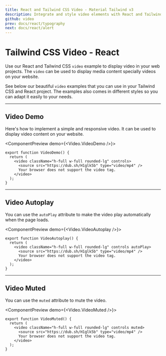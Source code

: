 ```yaml
---
title: React and Tailwind CSS Video - Material Tailwind v3
description: Integrate and style video elements with React and Tailwind CSS using Material Tailwind v3. Improve your multimedia content with responsive video components.
github: video
prev: docs/react/typography
next: docs/react/alert
---
```


# Tailwind CSS Video - React

Use our React and Tailwind CSS `video` example to display video in your web projects. The `video` can be used to display media content specially videos on your website.

See below our beautiful `video` examples that you can use in your Tailwind CSS and React project. The examples also comes in different styles so you can adapt it easily to your needs.

---

## Video Demo

Here's how to implement a simple and responsive video. It can be used to display video content on your website.

<ComponentPreview demo={<Video.VideoDemo />}>
```tsx
export function VideoDemo() {
  return (
    <video className="h-full w-full rounded-lg" controls>
      <source src="https://dub.sh/H1glk5b" type="video/mp4" />
      Your browser does not support the video tag.
    </video>
  );
}
```
</ComponentPreview>

---

## Video Autoplay

You can use the `autoPlay` attribute to make the video play automatically when the page loads.

<ComponentPreview demo={<Video.VideoAutoplay />}>
```tsx
export function VideoAutoplay() {
  return (
    <video className="h-full w-full rounded-lg" controls autoPlay>
      <source src="https://dub.sh/H1glk5b" type="video/mp4" />
      Your browser does not support the video tag.
    </video>
  );
}
```
</ComponentPreview>

---

## Video Muted

You can use the `muted` attribute to mute the video.

<ComponentPreview demo={<Video.VideoMuted />}>
```tsx
export function VideoMuted() {
  return (
    <video className="h-full w-full rounded-lg" controls muted>
      <source src="https://dub.sh/H1glk5b" type="video/mp4" />
      Your browser does not support the video tag.
    </video>
  );
}
```
</ComponentPreview>
